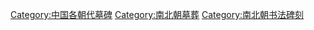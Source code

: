 [[Category:中国各朝代墓碑|Category:中国各朝代墓碑]]
[[Category:南北朝墓葬|Category:南北朝墓葬]]
[[Category:南北朝书法碑刻|Category:南北朝书法碑刻]]